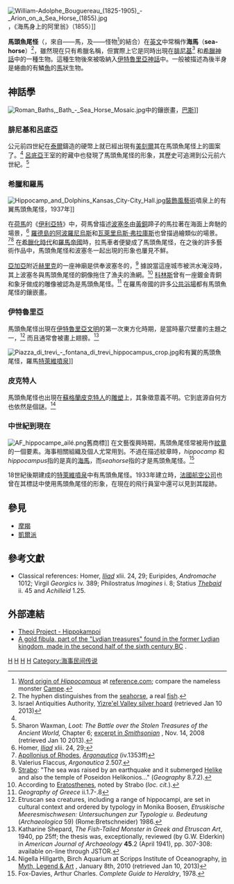 [[File:William-Adolphe_Bouguereau_(1825-1905)_-_Arion_on_a_Sea_Horse_(1855).jpg|thumb]]，《海馬身上的阿里翁》（1855）]]

'''馬頭魚尾怪'''（{{lang-el|ἱππόκαμπος}}，來自{{lang|el|ἵππος}}——馬，及{{lang|el|κάμπος}}——怪物<ref name="dictionary.com">[http://dictionary.reference.com/browse/hippocampus Word origin of ''Hippocampus''] {{Wayback|url=http://dictionary.reference.com/browse/hippocampus |date=20160308041324 }} at [[reference.com|reference.com]]; compare the nameless monster [[Campe|Campe]].</ref>的結合）在[[英文|英文]]中常稱作'''海馬'''（'''sea-horse'''）<ref>The hyphen  distinguishes from the [[seahorse|seahorse]], a real [[fish|fish]].</ref>，雖然現在只有希臘名稱，但實際上它是同時出現在[[腓尼基|腓尼基]]<ref name= "IAA">Israel Antiquities Authority, [http://www.antiquities.org.il/hoards_eng.asp Yizre'el Valley silver hoard] {{Wayback|url=http://www.antiquities.org.il/hoards_eng.asp |date=20201201141656 }} (retrieved Jan 10 2013)</ref> 和[[希臘神話|希臘神話]]中的一種生物。這種生物後來被吸納入[[伊特魯里亞神話|伊特魯里亞神話]]中。一般被描述為後半身是蜷曲的有鱗[[魚|魚]]的[[馬|馬]]狀生物。

== 神話學 ==

[[File:Roman_Baths,_Bath_-_Sea_Horse_Mosaic.jpg|thumb]]中的鑲嵌畫，[[巴斯_(薩默塞特郡)|巴斯]]]]

=== 腓尼基和呂底亞 ===

公元前四世紀在[[泰爾|泰爾]]鑄造的硬幣上就已經出現有[[美刻爾|美刻爾]]其在馬頭魚尾怪上的圖案了。<ref name= "IAA" /> [[呂底亞|呂底亞]]王室的貯藏中也發現了馬頭魚尾怪的形象，其歷史可追溯到公元前六世紀。<ref>Sharon Waxman, ''Loot: The Battle over the Stolen Treasures of the Ancient World,'' Chapter 6; [http://www.smithsonianmag.com/history-archaeology/Loot-Chasing-the-Lydian-Hoard.html excerpt in ''Smithsonian''] {{webarchive|url=https://web.archive.org/web/20081210070246/http://www.smithsonianmag.com/history-archaeology/Loot-Chasing-the-Lydian-Hoard.html |date=2008-12-10 }}, Nov. 14, 2008 (retrieved Jan 10 2013).  </ref>

=== 希臘和羅馬 ===
[[File:Hippocamp_and_Dolphins_Kansas_City-City_Hall.jpg|thumb]][[裝飾風藝術|裝飾風藝術]]噴泉上的有翼馬頭魚尾怪，1937年]]

在[[荷馬|荷馬]]的《[[伊利亞特|伊利亞特]]》中，荷馬曾描述[[波塞冬|波塞冬]]由[[黃銅|黃銅]]蹄子的馬拉著在海面上奔馳的場景，<ref>Homer, ''[[伊利亞特|Iliad]]'' xlii. 24, 29; </ref> [[羅德島的阿波羅尼烏斯|羅德島的阿波羅尼烏斯]]和[[瓦萊里烏斯·弗拉庫斯|瓦萊里烏斯·弗拉庫斯]]也曾描過繪類似的場景。<ref>[[Apollonius_of_Rhodes|Apollonius of Rhodes]], ''[[阿爾戈英雄記|Argonautica]]'' (iv.1353ff)</ref><ref>Valerius Flaccus, ''Argonautica'' 2.507.</ref> 在[[希臘化時代|希臘化時代]]和[[羅馬帝國|羅馬帝國]]時，拉馬車者便變成了馬頭魚尾怪，在之後的許多藝術作品中，馬頭魚尾怪和波塞冬一起出現的形象也屢見不鮮。

[[亞加亞|亞加亞]]附近[[赫里克|赫里克]]的一座神廟是供奉波塞冬的，<ref>[[斯特拉博|Strabo]]: "The sea was raised by an earthquake and it submerged [[Helike|Helike]] and also the temple of Poseidon Helikonios..." (''Geography'' 8.7.2).</ref> 據說當這座城市被洪水淹沒時，其上波塞冬與馬頭魚尾怪的銅像拖住了漁夫的漁網。<ref>According to [[埃拉托色尼|Eratosthenes]], noted by Strabo (''loc. cit.'').</ref> [[科林斯|科林斯]]曾有一座鍍金青銅和象牙做成的雕像被認為是馬頭魚尾怪。<ref>''Geography of Greece'' ii.1.7-.8</ref> 在羅馬帝國的許多[[公共浴場|公共浴場]]都有馬頭魚尾怪的鑲嵌畫。

=== 伊特魯里亞===

馬頭魚尾怪出現在[[伊特魯里亞文明|伊特魯里亞文明]]的第一次東方化時期，是當時墓穴壁畫的主題之一，<ref>Etruscan sea creatures, including a range of hippocampi, are set in cultural context and ordered by typology in Monika Boosen, ''Etruskische Meeresmischwesen: Untersuchungen zur Typologie u. Bedeutung'' (''Archaeologica'' 59) (Rome:Bretschneider) 1986.</ref> 而且通常會被畫上翅膀。<ref>Katharine Shepard, ''The Fish-Tailed Monster in Greek and Etruscan Art'', 1940, pp 25ff; the thesis was, exceptionally, reviewed (by G.W. Elderkin) in ''American Journal of Archaeology'' '''45'''.2  (April 1941), pp. 307-308: available on-line through JSTOR. </ref>

[[File:Piazza_di_trevi_-_fontana_di_trevi_hippocampus_crop.jpg|thumb]]和有翼的馬頭魚尾怪，羅馬[[特萊維噴泉|特萊維噴泉]]]]

=== 皮克特人 ===

馬頭魚尾怪也出現在[[蘇格蘭|蘇格蘭]][[皮克特人|皮克特人]]的[[皮克特石雕|雕塑]]上，其象徵意義不明。它到底源自何方也依然是個謎。<ref name="Hilgarth">Nigella Hillgarth, Birch Aquarium at Scripps Institute of Oceanography, [http://scrippsblogs.ucsd.edu/onboard/2010/01/08/seahorses-in-myth-legend-art/Seahorses in Myth, Legend & Art] {{Webarchive|url=https://archive.today/20130217101638/http://scrippsblogs.ucsd.edu/onboard/2010/01/08/seahorses-in-myth-legend-art/Seahorses |date=2013-02-17 }}, January 8th, 2010 (retrieved Jan 10, 2013)</ref>

=== 中世紀到現在 ===
[[File:AF_hippocampe_ailé.png|thumb]]舊商標]]
在文藝復興時期，馬頭魚尾怪常被用作[[紋章|紋章]]的一個要素。海事相關組織及個人尤常用到。不過在描述紋章時，''hippocamp'' 和''hippocampus''指的是真的[[海馬|海馬]]，而''seahorse''指的才是馬頭魚尾怪。<ref>Fox-Davies, Arthur Charles. ''Complete Guide to Heraldry'', 1978.</ref>

18世紀後期建成的[[特萊維噴泉|特萊維噴泉]]中有馬頭魚尾怪。1933年建立時，[[法國航空公司|法國航空公司]]也曾在其標誌中使用馬頭魚尾怪的形象，在現在的飛行員室中還可以見到其蹤跡。

== 參見 ==

* [[摩羯|摩羯]]
* [[凱爾派|凱爾派]]

== 參考文獻 ==
{{reflist|2}}

* Classical references: Homer, ''[[Iliad|Iliad]]'' xlii. 24, 29; Euripides,  ''Andromache'' 1012; Virgil ''Georgics'' iv. 389; Philostratus ''Imagines'' i. 8; Statius ''[[Thebaid|Thebaid]]'' ii. 45 and ''Achilleid'' 1.25.

== 外部連結 ==
{{Commons category|Hippocampus (mythology)}}
* [http://www.theoi.com/Ther/Hippokampoi.html Theoi Project - Hippokampoi] {{Wayback|url=http://www.theoi.com/Ther/Hippokampoi.html |date=20210309150258 }}
* [http://www.about-turkey.com/karun/ A gold fibula, part of the "Lydian treasures" found in the former Lydian kingdom, made in the second half of the sixth century BC] {{Wayback|url=http://www.about-turkey.com/karun/ |date=20210124034259 }}.

[[Category:希臘神話生物|H]]
[[Category:神話傳說中的馬|H]]
[[Category:神話傳說中的水棲生物|H]]
[[Category:有複數生物特徵的傳說生物|H]]
[[Category:海事民间传说|Category:海事民间传说]]